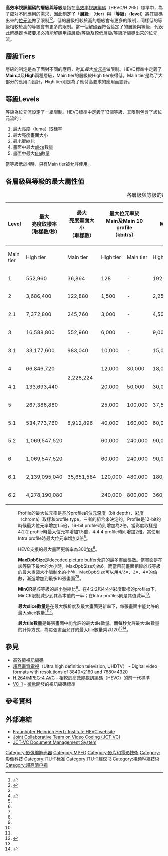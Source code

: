 {{noteTA
|G1=IT
}}

'''高效率視訊編碼的層級與等級'''是指在[[高效率視訊編碼|高效率視訊編碼]]（HEVC/H.265）標準中，為了应对不同應用的需求，因此制定了「'''層級'''」（'''tier'''）{{注解|註：目前沒有公定譯名}}與「'''等級'''」（'''level'''）{{注解|註：目前沒有公定譯名}}將其編碼出來的[[位元流|位元流]]做了限制<ref name=OverviewHEVCIEEE2012>{{cite news |title=Overview of the High Efficiency Video Coding (HEVC) Standard |author=G.J. Sullivan |author2=J.-R. Ohm |author3=W.-J. Han |author4=T. Wiegand |publisher=IEEE Trans. on Circuits and Systems for Video Technology |url=http://iphome.hhi.de/wiegand/assets/pdfs/2012_12_IEEE-HEVC-Overview.pdf |format=PDF |date=2012-05-25 |accessdate=2012-09-14 |archive-date=2020-01-08 |archive-url=https://web.archive.org/web/20200108191736/http://iphome.hhi.de/wiegand/assets/pdfs/2012_12_IEEE-HEVC-Overview.pdf |dead-url=no }}</ref><ref name=HEVCITURecommendationH265>{{cite news |title=H.265 : High efficiency video coding |publisher=ITU |url=http://www.itu.int/rec/T-REC-H.265 |date=2013-06-07 |accessdate=2013-06-07 |archive-date=2021-01-01 |archive-url=https://web.archive.org/web/20210101163624/https://www.itu.int/rec/T-REC-H.265 |dead-url=no }}</ref>。低的層級相較於高的層級會有更多的限制，同樣低的等級相較於高的等級會有更多的限制。當一個[[解碼器|解碼器]]符合給定了的層級與等級，代表此解碼器也被要求必須能[[解碼|解碼]]用該層級/等級及較低層級/等級所[[編碼|編碼]]出來的位元流。

==層級Tiers==
層級的制定是為了面對不同的應用，對其''最大[[位元率|位元率]]''做限制。HEVC標準中定義了'''Main'''以及'''High'''兩種層級，Main tier的層級較High tier來得低。Main tier是為了大部分的應用而設計，High tier則是為了應付高要求的應用而設計。

==等級Levels==
等級為位元流設定了一組限制。HEVC標準中定義了13個等級，其限制包含了該位元流的：
#最大[[亮度|亮度]]（luma）取樣率
#最大亮度畫面大小
#最小[[壓縮比_(視訊壓縮)|壓縮比]]
#畫面中最大[[slice|slice]]數量
#畫面中最大[[tile|tile]]數量

當等級低於4時，只有Main tier被允許使用。

== 各層級與等級的最大屬性值 ==
<!-- Please don't change the default state of the table to collapsed using the mw-collapsed option since that causes problems with some web browsers such as making the customtoggle in the table not work when the page is refreshed or revisited. -->

{| class="wikitable" cellpadding="1" cellspacing="1" style="text-align:right; "
|+各層級與等級的最大屬性值列表<ref name=HEVCITURecommendationH265/><ref name=HEVCApril2014Q1005>{{cite news |title=High Efficiency Video Coding (HEVC) Range Extensions text specification: Draft 7 |author=David Flynn |author2=Matteo Naccari |author3=Chris Rosewarne |author4=Karl Sharman |author5=Joel Sole |author6=Gary Sullivan |author7=Teruhiko Suzuki |publisher=JCT-VC |url=http://phenix.it-sudparis.eu/jct/doc_end_user/current_document.php?id=9096 |date=2014-04-06 |accessdate=2014-04-06 |archive-date=2014-04-07 |archive-url=https://web.archive.org/web/20140407090856/http://phenix.it-sudparis.eu/jct/doc_end_user/current_document.php?id=9096 |dead-url=no }}</ref>
|-
!rowspan="2"| Level
!rowspan="2"| 最大<br>亮度取樣率<br>（取樣數/秒）
!rowspan="2"| 最大<br>亮度畫面大小<br>（取樣數）
!colspan="2"| 最大位元率於<br>Main及Main 10 profile<br>（kbit/s）{{Ref label|MaxBitRate|A|A}}
!colspan="2"| 最大位元率於<br>Main 12 profile<br>（kbit/s）
!colspan="2"| 最大位元率於<br>Main 4:4:4 12 profile<br>（kbit/s）
!colspan="2"| 最大位元率於<br>Main 4:4:4 16 Intra profile<br>（kbit/s）
!rowspan="2"| 畫面[[解析度|解析度]]範例@最大[[畫面更新率|畫面更新率]]{{Ref label|MaxFrameRate|B|B}}<br>(MaxDpbSize{{Ref label|MaxDpbSize|C|C}}) <div class="mw-customtoggle-HEVCTiersLevels" style="color:#0B0080; cursor: pointer; border: 1px solid #aaa; border-radius: 10px; padding: 2px;">按此顯示/隱藏其他例子</div>
!rowspan="2"| MinCR{{Ref label|MinCR|D|D}}
!rowspan="2"| 最大<br>slice數量{{Ref label|Slices|E|E}}<br><br>
!colspan="2"| 最大<br>tile數量{{Ref label|Tiles|F|F}}
|-
! Main tier
! High tier
! Main tier
! High tier
! Main tier
! High tier
! Main tier
! High tier
! 行數
! 列數
|-
! 1
| 552,960
| 36,864
| 128
| -
| 192
| -
| 384
| -
| 1024
| -
| <div class="mw-collapsible" id="mw-customcollapsible-HEVCTiersLevels"> 128×96@33.7（6）</div> 176×144@15.0（6）
| 2
| 16
| 1
| 1
|-
! 2
| 3,686,400
| 122,880
| 1,500
| -
| 2,250
| -
| 4,500
| -
| 12,000
| -
| <div class="mw-collapsible" id="mw-customcollapsible-HEVCTiersLevels"> 176×144@100.0（16）<br> 320×240@45.0（6）<br> 352×240@37.5（6）</div> 352×288@30.0（6）
| 2
| 16
| 1
| 1
|-
! 2.1
| 7,372,800
| 245,760
| 3,000
| -
| 4,500
| -
| 9,000
| -
| 24,000
| -
| <div class="mw-collapsible" id="mw-customcollapsible-HEVCTiersLevels"> 320×240@90.0（12）<br> 352×240@75.0（12）<br> 352×288@60.0（12）<br> 352×480@37.5（6）<br> 352×576@33.3（6）</div> 640×360@30.0（6）
| 2
| 20
| 1
| 1
|-
! 3
| 16,588,800
| 552,960
| 6,000
| -
| 9,000
| -
| 18,000
| -
| 48,000
| -
| <div class="mw-collapsible" id="mw-customcollapsible-HEVCTiersLevels"> 352×480@84.3（12）<br> 352×576@75.0（12）<br> 640×360@67.5（12）<br> 720×480@42.1（8）<br> 720×576@37.5（8）</div> 960×540@30.0（6）
| 2
| 30
| 2
| 2
|-
! 3.1
| 33,177,600
| 983,040
| 10,000
| -
| 15,000
| -
| 30,000
| -
| 80,000
| -
| <div class="mw-collapsible" id="mw-customcollapsible-HEVCTiersLevels"> 720×480@84.3（12）<br> 720×576@75.0（12）<br> 960×540@60.0（8）</div> 1280×720@33.7（6）
| 2
| 40
| 3
| 3
|-
! 4
| 66,846,720
| rowspan="2" | 2,228,224
| 12,000
| 30,000
| 18,000
| 45,000
| 36,000
| 90,000
| 96,000
| 240,000
| <div class="mw-collapsible" id="mw-customcollapsible-HEVCTiersLevels"> 1,280×720@68.0（12）<br> 1,280×1,024@51.0（8）<br> 1,920×1,080@32.0（6）</div> 2,048×1,080@30.0（6）
| 4
| rowspan="2" | 75
| rowspan="2" | 5
| rowspan="2" | 5
|-
! 4.1
| 133,693,440
| 20,000
| 50,000
| 30,000
| 75,000
| 60,000
| 150,000
| 160,000
| 400,000
| <div class="mw-collapsible" id="mw-customcollapsible-HEVCTiersLevels"> 1,280×720@136.0（12）<br> 1,280×1,024@102.0（8）<br> 1,920×1,080@64.0（6）</div> 2,048×1,080@60.0（6）
| 4
|-
! 5
| 267,386,880
| rowspan="3" | 8,912,896
| 25,000
| 100,000
| 37,500
| 150,000
| 75,000
| 300,000
| 200,000
| 800,000
| <div class="mw-collapsible" id="mw-customcollapsible-HEVCTiersLevels"> 1,920×1,080@128.0（16）<br> 2,048×1,024@127.5（16）<br> 2,048×1,080@120.0（16）<br> 2,048×1,536@85.0（12）<br> 2,560×1,920@54.4（8）<br> 3,672×1,536@46.8（8）<br> 3,840×2,160@32.0（6）</div> 4,096×2,160@30.0（6）
| 6
| rowspan="3" | 200
| rowspan="3" | 11
| rowspan="3" | 10
|-
! 5.1
| 534,773,760
| 40,000
| 160,000
| 60,000
| 240,000
| 120,000
| 480,000
| 320,000
| 1,280,000
| <div class="mw-collapsible" id="mw-customcollapsible-HEVCTiersLevels"> 1,920×1,080@256.0（16）<br> 2,048×1,024@255.0（16）<br> 2,048×1,080@240.0（16）<br> 2,048×1,536@170.0（12）<br> 2,560×1,920@108.8（8）<br> 3,672×1,536@93.7（8）<br> 3,840×2,160@64.0（6）</div> 4,096×2,160@60.0（6）
| 8
|-
! 5.2
| 1,069,547,520
| 60,000
| 240,000
| 90,000
| 360,000
| 180,000
| 720,000
| 480,000
| 1,920,000
| <div class="mw-collapsible" id="mw-customcollapsible-HEVCTiersLevels"> 1,920×1,080@300.0（16）<br> 2,048×1,024@300.0（16）<br> 2,048×1,080@300.0（16）<br> 2,048×1,536@300.0（12）<br> 2,560×1,920@217.6（8）<br> 3,672×1,536@187.5（8）<br> 3,840×2,160@128.0（6）</div> 4,096×2,160@120.0（6）
| 8
|-
! 6
| 1,069,547,520
| rowspan="3" | 35,651,584
| 60,000
| 240,000
| 90,000
| 360,000
| 180,000
| 720,000
| 480,000
| 1,920,000
| <div class="mw-collapsible" id="mw-customcollapsible-HEVCTiersLevels"> 3,840×2,160@128.0（16）<br> 4,096×2,048@127.5（16）<br> 4,096×2,160@120.0（16）<br> 4,096×2,304@113.3（12）<br> 7,680×4,320@32.0（6）</div> 8,192×4,320@30.0（6）
| 8
| rowspan="3" | 600
| rowspan="3" | 22
| rowspan="3" | 20
|-
! 6.1
| 2,139,095,040
| 120,000
| 480,000
| 180,000
| 720,000
| 360,000
| 1,440,000
| 960,000
| 3,840,000
| <div class="mw-collapsible" id="mw-customcollapsible-HEVCTiersLevels"> 3,840×2,160@256.0（16）<br> 4,096×2,048@255.0（16）<br> 4,096×2,160@240.0（16）<br> 4,096×2,304@226.6（12）<br> 7,680×4,320@64.0（6）</div> 8,192×4,320@60.0（6）
| 8
|-
! 6.2
| 4,278,190,080
| 240,000
| 800,000
| 360,000
| 1,200,000
| 720,000
| 2,400,000
| 1,920,000
| 6,400,000
| <div class="mw-collapsible" id="mw-customcollapsible-HEVCTiersLevels"> 3,840×2,160@300.0（16）<br> 4,096×2,048@300.0（16）<br> 4,096×2,160@300.0（16）<br> 4,096×2,304@300.0（12）<br> 7,680×4,320@128.0（6）</div> 8,192×4,320@120.0（6）
| 6
|}

:{{note label|MaxBitRate|A|A}} Profile的最大位元率是基於profile的[[位元深度|位元深度]]（bit depth）、[[色度_(色彩學)|彩度]]（chroma）取樣和profile type，三者的組合來決定的。Profile是12-bit的時候最大位元率增加1.5倍，16-bit profile時則增加為2倍。當彩度取樣是4:2:2 profile時最大位元率增加1.5倍，4:4:4 profile時則增加2倍。當使用Intra profile時最大位元率增加2倍<ref name=HEVCApril2014Q1005/>。
:{{note label|MaxFrameRate|B|B}} HEVC支援的最大畫面更新率為300[[帧率|fps]]<ref name=HEVCITURecommendationH265/>。
:{{note label|MaxDpbSize|C|C}} '''MaxDpbSize'''是[[decoded_picture_buffer|decoded picture buffer]]允許的最多畫面張數。當畫面是在該等級下最大的大小時，MaxDpbSize均為6。而當目前畫面相較於該等級的最大畫面大小限制來的小時，MaxDpbSize可以用4/3×、2×、4×的倍數，漸進增加到最多16張畫面<ref name=OverviewHEVCIEEE2012/><ref name=HEVCITURecommendationH265/>。
:{{note label|MinCR|D|D}} '''MinCR'''是該等級的最小壓縮比<ref name=HEVCITURecommendationH265/>。在4:2:2和4:4:4彩度取樣的profiles下，MinCR限制減少到其基本值的一半；在Intra profiles則是其值減半<ref name=HEVCApril2014Q1005/>。
:{{note label|Slices|E|E}} '''最大slice數量'''是在最大解析度及最大畫面更新率下，每張畫面中能允許的最大slice數量<ref name=HEVCITURecommendationH265/><ref name=HEVCOctober2012K0201>{{cite news |title=AHG9: on number of slices constraint |author=Minhua Zhou |publisher=JCT-VC |url=http://phenix.it-sudparis.eu/jct/doc_end_user/current_document.php?id=6572 |date=2012-10-01 |accessdate=2012-11-27 |archive-date=2021-02-24 |archive-url=https://web.archive.org/web/20210224030453/http://phenix.it-sudparis.eu/jct/doc_end_user/current_document.php?id=6572 |dead-url=no }}</ref>。
:{{note label|Tiles|F|F}} '''最大tile數量'''是每張畫面中能允許的最大tile數量。而每秒允許最大tile數量的計算方式，為每張畫面允許的最大tile數量乘以120<ref name=HEVCITURecommendationH265/><ref name=HEVCOctober2012K0202>{{cite news |title=AHG9: on number of tiles constraint |author=Minhua Zhou |publisher=JCT-VC |url=http://phenix.it-sudparis.eu/jct/doc_end_user/current_document.php?id=6573 |date=2012-10-01 |accessdate=2012-11-27 |archive-date=2021-02-24 |archive-url=https://web.archive.org/web/20210224012929/http://phenix.it-sudparis.eu/jct/doc_end_user/current_document.php?id=6573 |dead-url=no }}</ref>。

==參見==
*[[高效能視訊編碼|高效能視訊編碼]]
*[[超高畫質電視|超高畫質電視]]（Ultra high definition television, UHDTV） - Digital video formats with resolutions of 3840×2160 and 7680×4320
*[[H.264/MPEG-4_AVC|H.264/MPEG-4 AVC]] - 相較於高效能視訊編碼（HEVC）的前一代標準
*[[VC-1|VC-1]] - [[微軟|微軟]]開發的視訊編碼標準

==參考資料==
{{Reflist|2}}

==外部連結==
* [http://hevc.info Fraunhofer Heinrich Hertz Institute HEVC website] {{Wayback|url=http://hevc.info/ |date=20210409091928 }}
* [http://www.itu.int/ITU-T/studygroups/com16/jct-vc/ Joint Collaborative Team on Video Coding (JCT-VC)] {{WebCite|url=https://www.webcitation.org/6BfBTNQ55?url=http://www.itu.int/ITU-T/studygroups/com16/jct-vc/ |date=20121024222835 |dateformat=iso }}
* [http://phenix.it-sudparis.eu/jct/doc_end_user/all_meeting.php JCT-VC Document Management System] {{Wayback|url=http://phenix.it-sudparis.eu/jct/doc_end_user/all_meeting.php |date=20210303185646 }}

[[Category:影像编解码器|Category:影像编解码器]]
[[Category:MPEG|Category:MPEG]]
[[Category:影片和電影技術|Category:影片和電影技術]]
[[Category:影像科技|Category:影像科技]]
[[Category:ITU-T标准|Category:ITU-T标准]]

[[Category:ITU-T建议书|Category:ITU-T建议书]]

[[Category:視頻壓縮技術|Category:視頻壓縮技術]]
[[Category:超高清电视|Category:超高清电视]]